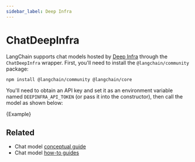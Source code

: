 ```yaml
---
sidebar_label: Deep Infra
---
```



# ChatDeepInfra

LangChain supports chat models hosted by [Deep Infra](https://deepinfra.com/) through the `ChatDeepInfra` wrapper.
First, you'll need to install the `@langchain/community` package:


<IntegrationInstallTooltip></IntegrationInstallTooltip>

```bash npm2yarn
npm install @langchain/community @langchain/core
```

You'll need to obtain an API key and set it as an environment variable named `DEEPINFRA_API_TOKEN`
(or pass it into the constructor), then call the model as shown below:


<CodeBlock language="typescript">{Example}</CodeBlock>

## Related

- Chat model [conceptual guide](/docs/concepts/#chat-models)
- Chat model [how-to guides](/docs/how_to/#chat-models)
